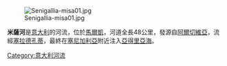 {{coord|43|43|N|13|13|E|region:IT_type:river|display=title}}

[[Image:Senigallia-misa01.jpg|right]]

'''米薩河'''是[[意大利|意大利]]的河流，位於[[馬爾凱|馬爾凱]]，河道全長48公里，發源自[[阿爾切維亞|阿爾切維亞]]，流經[[塞拉德孔蒂|塞拉德孔蒂]]，最終在[[塞尼加利亞|塞尼加利亞]]附近注入[[亞得里亞海|亞得里亞海]]。

{{italy-geo-stub}}
[[Category:意大利河流|Category:意大利河流]]